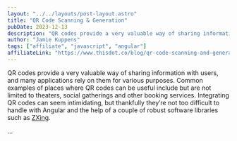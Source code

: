 ```yaml
---
layout: "../../layouts/post-layout.astro"
title: "QR Code Scanning & Generation"
pubDate: 2023-12-13
description: "QR codes provide a very valuable way of sharing information with users, and many applications rely on them for various purposes. Common examples of places where QR codes can be useful include but are not limited to theaters, social gatherings and other booking services. Integrating QR codes can seem intimidating, but thankfully they’re not too difficult to handle with Angular and the help of a couple of robust software libraries such as ZXing."
author: "Jamie Kuppens"
tags: ["affiliate", "javascript", "angular"]
affiliateLink: "https://www.thisdot.co/blog/qr-code-scanning-and-generation"
---
```


QR codes provide a very valuable way of sharing information with users, and
many applications rely on them for various purposes. Common examples of places
where QR codes can be useful include but are not limited to theaters, social
gatherings and other booking services. Integrating QR codes can seem
intimidating, but thankfully they’re not too difficult to handle with Angular
and the help of a couple of robust software libraries such as
[ZXing](https://github.com/zxing/zxing).

...
